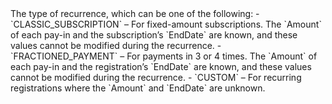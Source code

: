   
<ParamField body="RecurringType" type="string">     
The type of recurrence, which can be one of the following:  
- `CLASSIC_SUBSCRIPTION` – For fixed-amount subscriptions. The `Amount` of each pay-in and the subscription’s `EndDate` are known, and these values cannot be modified during the recurrence.  
- `FRACTIONED_PAYMENT` – For payments in 3 or 4 times. The `Amount` of each pay-in and the registration’s `EndDate` are known, and these values cannot be modified during the recurrence.  
- `CUSTOM` – For recurring registrations where the `Amount` and `EndDate` are unknown.  
</ParamField>